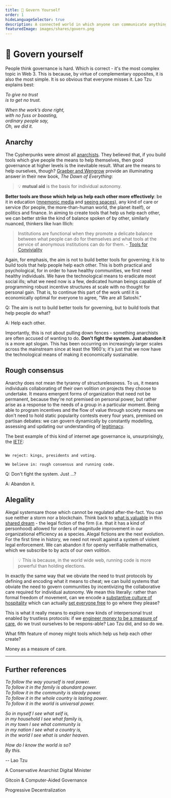 ```yaml
---
title: 👑 Govern Yourself
order: 1
hideLanguageSelector: true
description: A connected world in which anyone can communicate anything from anywhere requires more dynamic and responsive means of governing ourselves. Though it seems complex, Lao Tzu already had all the answers 27 centuries ago.
featuredImage: images/shares/govern.png
---
```


# 👑 Govern yourself

People think governance is hard. Which is correct - it's the most complex topic in Web 3. This 
is because, by virtue of complementary opposites, it is also the most simple. It is so obvious 
that everyone misses it. Lao Tzu explains best:

*To give no trust*  
*is to get no trust.*  
  
*When the work’s done right,*  
*with no fuss or boasting,*  
*ordinary people say,*  
*Oh, we did it.*  

## Anarchy

The Cypherpunks were almost all [anarchists](https://abahlali.org/files/Graeber.pdf). They believed that, if you build tools which give people the means to help themselves, then good governance at higher levels is the inevitable result. What are the means to help ourselves, though? [Graeber and Wengrow](/conversation/oral-testimony/#relevant-history-and-anthropology) provide an illuminating answer in their new book, _The Dawn of Everything_: 

> 💡 **mutual aid** is the basis for individual autonomy. 

**Better tools are those which help us help each other more effectively**: be it in education ([mnemonic media](/learn/module-3/remember/) and [seeing spaces](http://worrydream.com/SeeingSpaces/)), any kind of care or service (for people, the more-than-human world, the planet itself), or politics and finance. In aiming to create tools that help us help each other, we can better strike the kind of balance spoken of by other, similarly nuanced, thinkers like Ivan Illich:

> Institutions are functional when they promote a delicate balance between what people can do for themselves and what tools at the service of anonymous institutions can do for them. - [Tools for Conviviality](https://reallifemag.com/syllabus-for-the-internet-labors-of-love/)

Again, for emphasis, the aim is not to build better tools for governing; it is to build tools that help people help each other. This is both practical and psychological, for in order to have healthy communities, we first need healthy individuals. We have the technological means to eradicate most social ills; what we need now is a few, dedicated human beings capable of programming robust incentive structures at scale with no thought for personal gain. That is, to continue this part of the work until it is economically optimal for everyone to agree, "We are all Satoshi."

<Flash>

<Card>

Q: The aim is not to build better tools for governing, but to build tools that help people do what?

A: Help each other.

</Card>

</Flash>

Importantly, this is not about pulling down fences - something anarchists are often accused of 
wanting to do. **Don't fight the system. Just abandon it** is a more apt slogan. This has been 
occurring on increasingly larger scales across the mainstream since at least the 1960's; it's 
just that we now have the technological means of making it economically sustainable. 

## Rough consensus

Anarchy does not mean the tyranny of structurelessness. To us, it means individuals 
collaborating of their own volition on projects they choose to undertake. It means emergent 
forms of organization that need not be permanent, because they're not premised on personal 
power, but rather arise as a response to the needs of a group in a particular moment. Being able 
to program incentives and the flow of value through society means we don't need to hold static 
popularity contests every four years, premised on partisan debates: we can govern dynamically by constantly modelling, assessing and updating our understanding of [legitimacy](https://vitalik.ca/general/2021/03/23/legitimacy.html).

The best example of this kind of internet age governance is, unsurprisingly, the [IETF](/learn/module-4/consensus):

```

We reject: kings, presidents and voting.

We believe in: rough consensus and running code.

```

<Flash>

<Card>

Q: Don't fight the system. Just ...?

A: Abandon it.

</Card>

</Flash>

## Alegality

Alegal systemsare those which cannot be regulated after-the-fact. You can sue neither a storm nor a blockchain. Think back to [what is valuable](/learn/module-1/value/#consensus) in this [shared dream](/learn/module-1/dreamers/#coordinated-galaxies) - the legal fiction of the firm (i.e. that it has a kind of personhood) allowed for orders of magnitude improvement in our organizational efficiency as a species. Alegal fictions are the next evolution. For the first time in history, we need not revolt against a system of violent legal enforcement. We can abandon it for openly verifiable mathematics, which we subscribe to by acts of our own volition.

> 💡 This is because, in the world wide web, running code is more powerful than holding elections. 

In exactly the same way that we obviate the need to trust protocols by defining and encoding 
what it means to cheat; we can build systems that obviate the need to govern communities by 
incentivizing the collaborative care required for individual autonomy. We mean this literally: rather than formal freedom of movement, can we encode a [substantive culture of hospitality](/learn/module-1/dreamers/#learning-the-language) which can actually [set everyone free](/learn/module-3/freedom/#free-software) to go where they please?

This is what it really means to explore new kinds of interpersonal trust enabled by trustless protocols: if we [engineer money to be a measure of care](/learn/module-2/engineering/#further-references), do we trust ourselves to be respons-able? Lao Tzu did, and so do we.

<Flash>

<Card>

What fifth feature of money might tools which help us help each other create?

Money as a measure of care.

</Card>

</Flash>

---

## Further references

*To follow the way yourself is real power.*  
*To follow it in the family is abundant power.*  
*To follow it in the community is steady power.*  
*To follow it in the whole country is lasting power.*  
*To follow it in the world is universal power.*  
  
*So in myself I see what self is,*  
*in my household I see what family is,*  
*in my town I see what community is*  
*in my nation I see what a country is,*  
*in the world I see what is under heaven.*  

*How do I know the world is so?*  
*By this.* 
   
 -- <Link to="https://tinyurl.com/le-guins-tao">Lao Tzu</Link>

<List>

<Link to="https://interdependence.fm/episodes/radical-transparency-humor-disinformation-poetry-for-machines-avatar-politicians-and-giving-non-human-entities-a-vote-with-digital-minister-of-taiwan-audrey-tang-X36XnWVg
">

A Conservative Anarchist Digital Minister

</Link>

<Link to="https://gitcoin.co/blog/towards-computer-aided-governance-of-gitcoin-grants/">

Gitcoin &amp; Computer-Aided Governance

</Link>

<Link to="https://blog.makerdao.com/the-maker-foundation-returns-dev-fund-holdings-to-the-dao/">

Progressive Decentralization

</Link>

</List>
